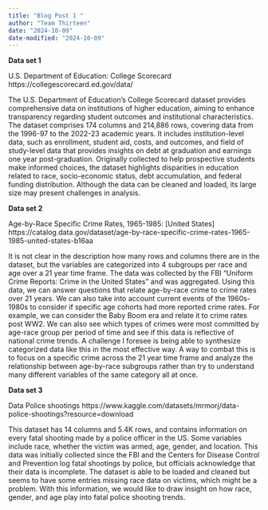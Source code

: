```yaml
---
title: "Blog Post 1 "
author: "Team Thirteen"
date: "2024-10-09"
date-modified: "2024-10-09"
---
```


**Data set 1**

U.S. Department of Education: College Scorecard
https://collegescorecard.ed.gov/data/

The U.S. Department of Education's College Scorecard dataset provides comprehensive data on institutions of higher education, aiming to enhance transparency regarding student outcomes and institutional characteristics. The dataset comprises 174 columns and 214,886 rows, covering data from the 1996-97 to the 2022-23 academic years. It includes institution-level data, such as enrollment, student aid, costs, and outcomes, and field of study-level data that provides insights on debt at graduation and earnings one year post-graduation. Originally collected to help prospective students make informed choices, the dataset highlights disparities in education related to race, socio-economic status, debt accumulation, and federal funding distribution. Although the data can be cleaned and loaded, its large size may present challenges in analysis.



**Data set 2**

Age-by-Race Specific Crime Rates, 1965-1985: [United States]
https://catalog.data.gov/dataset/age-by-race-specific-crime-rates-1965-1985-united-states-b16aa

It is not clear in the description how many rows and columns there are in the dataset, but the variables are categorized into 4 subgroups per race and age over a 21 year time frame. The data was collected by the FBI “Uniform Crime Reports: Crime in the United States” and was aggregated. Using this data, we can answer questions that relate age-by-race crime to crime rates over 21 years. We can also take into account current events of the 1960s-1980s to consider if specific age cohorts had more reported crime rates. For example, we can consider the Baby Boom era and relate it to crime rates post WW2. We can also see which types of crimes were most committed by age-race group per period of time and see if this data is reflective of national crime trends. A challenge I foresee is being able to synthesize categorized data like this in the most effective way. A way to combat this is to focus on a specific crime across the 21 year time frame and analyze the relationship between age-by-race subgroups rather than try to understand many different variables of the same category all at once.



**Data set 3**

Data Police shootings
https://www.kaggle.com/datasets/mrmorj/data-police-shootings?resource=download

This dataset has 14 columns and 5.4K rows, and contains information on every fatal shooting made by a police officer in the US. Some variables include race, whether the victim was armed, age, gender, and location. This data was initially collected since the FBI and the Centers for Disease Control and Prevention log fatal shootings by police, but officials acknowledge that their data is incomplete. The dataset is able to be loaded and cleaned but seems to have some entries missing race data on victims, which might be a problem. With this information, we would like to draw insight on how race, gender, and age play into fatal police shooting trends.

